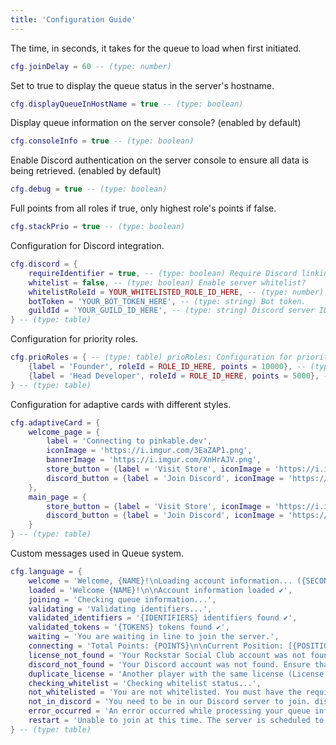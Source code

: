 ```yaml
---
title: 'Configuration Guide'
---
```


The time, in seconds, it takes for the queue to load when first initiated.
```lua cfg.lua
cfg.joinDelay = 60 -- (type: number)
```

Set to true to display the queue status in the server's hostname.
```lua cfg.lua
cfg.displayQueueInHostName = true -- (type: boolean)
```

Display queue information on the server console? (enabled by default)
```lua cfg.lua
cfg.consoleInfo = true -- (type: boolean)
```

Enable Discord authentication on the server console to ensure all data is being retrieved. (enabled by default)
```lua cfg.lua
cfg.debug = true -- (type: boolean)
```

Full points from all roles if true, only highest role's points if false.
```lua cfg.lua
cfg.stackPrio = true -- (type: boolean)
```

Configuration for Discord integration.
```lua cfg.lua
cfg.discord = {
    requireIdentifier = true, -- (type: boolean) Require Discord linking?
    whitelist = false, -- (type: boolean) Enable server whitelist?
    whitelistRoleId = YOUR_WHITELISTED_ROLE_ID_HERE, -- (type: number) Role for whitelist access.
    botToken = 'YOUR_BOT_TOKEN_HERE', -- (type: string) Bot token.
    guildId = 'YOUR_GUILD_ID_HERE', -- (type: string) Discord server ID.
} -- (type: table)
```

Configuration for priority roles.
```lua cfg.lua
cfg.prioRoles = { -- (type: table) prioRoles: Configuration for priority roles.
    {label = 'Founder', roleId = ROLE_ID_HERE, points = 10000}, -- (type: table) Founder role configuration.
    {label = 'Head Developer', roleId = ROLE_ID_HERE, points = 5000}, -- (type: table) Head Developer role configuration.
} -- (type: table)
```

Configuration for adaptive cards with different styles.
```lua cfg.lua
cfg.adaptiveCard = {
    welcome_page = {
        label = 'Connecting to pinkable.dev',
        iconImage = 'https://i.imgur.com/3EaZAP1.png',
        bannerImage = 'https://i.imgur.com/XnHrAJV.png',
        store_button = {label = 'Visit Store', iconImage = 'https://i.imgur.com/CLrYUTP.png', url = 'https://store.pinkable.dev', style = 'default'},
        discord_button = {label = 'Join Discord', iconImage = 'https://i.imgur.com/EKhzTJa.png', url = 'https://discord.gg/pinkable', style = 'default'},
    },
    main_page = {
        store_button = {label = 'Visit Store', iconImage = 'https://i.imgur.com/RWuFBNV.png', url = 'https://pinkable.dev/', style = 'default'},
        discord_button = {label = 'Join Discord', iconImage = 'https://i.imgur.com/ERn1W3t.png', url = 'https://discord.gg/pinkable', style = 'default'}
    }
} -- (type: table)
```

Custom messages used in Queue system.
```lua cfg.lua
cfg.language = {
    welcome = 'Welcome, {NAME}!\nLoading account information... ({SECONDS}s)🕑',
    loaded = 'Welcome {NAME}!\n\nAccount information loaded ✔️',
    joining = 'Checking queue information...',
    validating = 'Validating identifiers...',
    validated_identifiers = '{IDENTIFIERS} identifiers found ✔️',
    validated_tokens = '{TOKENS} tokens found ✔️',
    waiting = 'You are waiting in line to join the server.',
    connecting = 'Total Points: {POINTS}\n\nCurrent Position: [{POSITION}/{QUEUE_SIZE}]\n\nSession Time: {HOURS}h {MINUTES}m {SECONDS}s 🕑\n\nTired of waiting in the queue? Visit our store and donate to skip the line.',
    license_not_found = 'Your Rockstar Social Club account was not found. Make sure you are logged in before connecting.',
    discord_not_found = 'Your Discord account was not found. Ensure that Discord is open and linked to Cfx.re before connecting.',
    duplicate_license = 'Another player with the same license (License: {LICENSE}) as you was found in the server.',
    checking_whitelist = 'Checking whitelist status...',
    not_whitelisted = 'You are not whitelisted. You must have the required Discord role to connect.',
    not_in_discord = 'You need to be in our Discord server to join. discord.gg/pinkable.',
    error_occurred = 'An error occurred while processing your queue information. Please reconnect.',
    restart = 'Unable to join at this time. The server is scheduled to restart in 1 minute. Please wait until the restart is complete before reconnecting.',
} -- (type: table)
```

